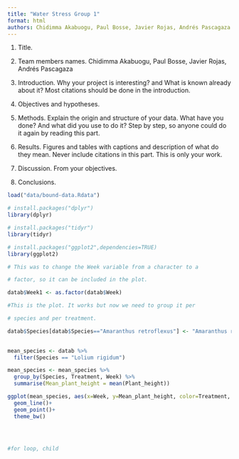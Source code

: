 ```yaml
---
title: "Water Stress Group 1"
format: html
authors: Chidimma Akabuogu, Paul Bosse, Javier Rojas, Andrés Pascagaza
---
```

 
1.  Title.

2.  Team members names. Chidimma Akabuogu, Paul Bosse, Javier Rojas, Andrés Pascagaza

3.  Introduction. Why your project is interesting? and What is known already about it? Most citations should be done in the introduction.

4.  Objectives and hypotheses.

5.  Methods. Explain the origin and structure of your data. What have you done? And what did you use to do it? Step by step, so anyone could do it again by reading this part.

6.  Results. Figures and tables with captions and description of what do they mean. Never include citations in this part. This is only your work.

7.  Discussion. From your objectives.

8.  Conclusions.

```r
load("data/bound-data.Rdata")

# install.packages("dplyr")
library(dplyr)

# install.packages("tidyr")
library(tidyr)

# install.packages("ggplot2",dependencies=TRUE)
library(ggplot2)

# This was to change the Week variable from a character to a

# factor, so it can be included in the plot.

datab$Week1 <- as.factor(datab$Week)

#This is the plot. It works but now we need to group it per

# species and per treatment.

datab$Species[datab$Species=="Amaranthus retroflexus"] <- "Amaranthus retroflexus"

 
mean_species <- datab %>%
  filter(Species == "Lolium rigidum")

mean_species <- mean_species %>%
  group_by(Species, Treatment, Week) %>%
  summarise(Mean_plant_height = mean(Plant_height))

ggplot(mean_species, aes(x=Week, y=Mean_plant_height, color=Treatment, group = Treatment))+
  geom_line()+
  geom_point()+
  theme_bw()

 

 
#for loop, child

```
